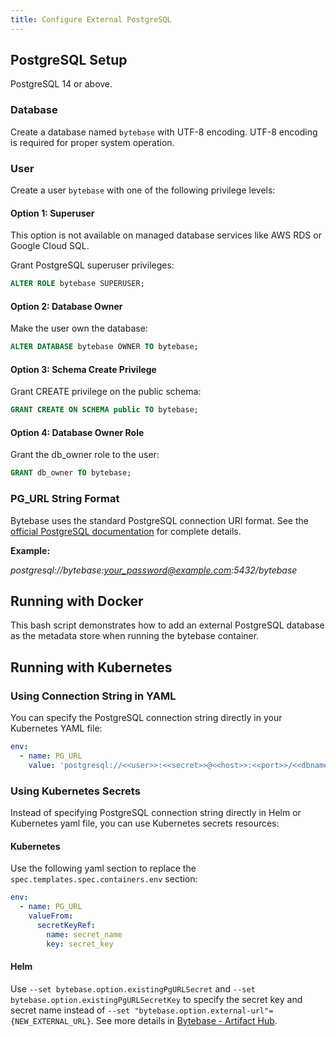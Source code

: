 ```yaml
---
title: Configure External PostgreSQL
---
```



## PostgreSQL Setup

PostgreSQL 14 or above.

### Database

Create a database named `bytebase` with UTF-8 encoding. UTF-8 encoding is required for proper system operation.

### User

Create a user `bytebase` with one of the following privilege levels:

#### Option 1: Superuser
<Note>
This option is not available on managed database services like AWS RDS or Google Cloud SQL.
</Note>

Grant PostgreSQL superuser privileges:
```sql
ALTER ROLE bytebase SUPERUSER;
```

#### Option 2: Database Owner
Make the user own the database:
```sql
ALTER DATABASE bytebase OWNER TO bytebase;
```

#### Option 3: Schema Create Privilege
Grant CREATE privilege on the public schema:
```sql
GRANT CREATE ON SCHEMA public TO bytebase;
```

#### Option 4: Database Owner Role
Grant the db_owner role to the user:
```sql
GRANT db_owner TO bytebase;
```

### PG_URL String Format

Bytebase uses the standard PostgreSQL connection URI format. See the [official PostgreSQL documentation](https://www.postgresql.org/docs/current/libpq-connect.html#LIBPQ-CONNSTRING-URIS) for complete details.

**Example:**

_postgresql://bytebase:your_password@example.com:5432/bytebase_

## Running with Docker

This bash script demonstrates how to add an external PostgreSQL database as the metadata store when running the bytebase container.

<TerminalDockerRunPgUrl />

## Running with Kubernetes

### Using Connection String in YAML

You can specify the PostgreSQL connection string directly in your Kubernetes YAML file:

```yaml
env:
  - name: PG_URL
    value: 'postgresql://<<user>>:<<secret>>@<<host>>:<<port>>/<<dbname>>'
```

### Using Kubernetes Secrets

Instead of specifying PostgreSQL connection string directly in Helm or Kubernetes yaml file, you can use Kubernetes secrets resources:

#### Kubernetes

Use the following yaml section to replace the `spec.templates.spec.containers.env` section:

```yaml
env:
  - name: PG_URL
    valueFrom:
      secretKeyRef:
        name: secret_name
        key: secret_key
```

#### Helm

Use `--set bytebase.option.existingPgURLSecret` and `--set bytebase.option.existingPgURLSecretKey` to specify the secret key and secret name instead of `--set "bytebase.option.external-url"={NEW_EXTERNAL_URL}`. See more details in [Bytebase - Artifact Hub](https://artifacthub.io/packages/helm/bytebase/bytebase).

